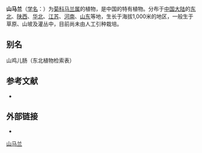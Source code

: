 {{Speciesbox
| name = 山马兰
| status = 
| status_system = 
| image =
| genus = Kalimeris
| species = lautureana
| authority = (Debx.) Kitam.
}}

'''山马兰'''（[[学名|学名]]：{{lang|la|''Kalimeris lautureana''}}）为[[菊科|菊科]][[马兰属|马兰属]]的植物，是中国的特有植物。分布于[[中国大陆|中国大陆]]的[[中国东北地区|东北]]、[[陕西|陕西]]、[[华北|华北]]、[[江苏|江苏]]、[[河南|河南]]、[[山东|山东]]等地，生长于海拔1,000米的地区，一般生于草原、山坡及灌丛中，目前尚未由人工引种栽培。

== 别名 ==
山鸡儿肠（东北植物检索表）

== 参考文献 ==
<div class="references-small">
* {{cite web| url =http://www.bioinfo.cn/db05/KmzwSpecies.php?action=view&id=4804| title =山马兰| work =《中国高等植物数据库全库》| publisher =中国科学院微生物研究所| author =昆明植物研究所| accessdate =2009-02-25| deadurl =yes| archiveurl =https://web.archive.org/web/20160305002736/http://www.bioinfo.cn/db05/KmzwSpecies.php?action=view&id=4804| archivedate =2016-03-05}}
</div>

==外部链接==
* {{zh-hans}}{{CVH|Kalimeris lautureana}}

{{commons|Kalimeris lautureana}}
{{Taxonbar|from=Q11047715}}

[[Category:马兰属|山马兰]]


{{植物小作品}}